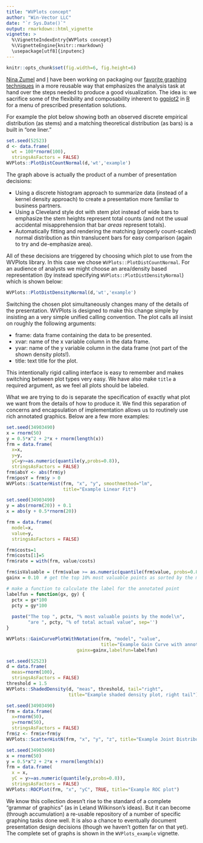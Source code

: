 ```yaml
---
title: "WVPlots concept"
author: "Win-Vector LLC"
date: "`r Sys.Date()`"
output: rmarkdown::html_vignette
vignette: >
  %\VignetteIndexEntry{WVPlots concept}
  %\VignetteEngine{knitr::rmarkdown}
  \usepackage[utf8]{inputenc}
---
```


```r
knitr::opts_chunk$set(fig.width=6, fig.height=6)
```

<a target="_blank" href="http://www.win-vector.com/site/staff/nina-zumel/">Nina Zumel</a> and <a target="_blank" href="http://www.win-vector.com/site/staff/john-mount/">I</a> have been working on packaging our <a target="_blank" href="http://www.win-vector.com/blog/2011/12/my-favorite-graphs/">favorite graphing techniques</a> in a more reusable way that emphasizes the analysis task at hand over the steps needed to produce a good visualization.  The idea is: we sacrifice some of the flexibility and composability inherent to <a target="_blank" href="https://CRAN.R-project.org/package=ggplot2">ggplot2</a> in <a target="_blank" href="https://cran.r-project.org">R</a> for a menu of prescribed presentation solutions.

For example the plot below showing both an observed discrete empirical distribution (as stems) and a matching theoretical distribution (as bars) is a built in "one liner."

```r
set.seed(52523)
d <- data.frame(
  wt = 100*rnorm(100),
  stringsAsFactors = FALSE)
WVPlots::PlotDistCountNormal(d,'wt','example')
```

The graph above is actually the product of a number of presentation decisions:

  * Using a discrete histogram approach to summarize data (instead of a kernel density approach) to create a presentation more familiar to business partners.
  * Using a Cleveland style dot with stem plot instead of wide bars to emphasize the stem heights represent total counts (and not the usual accidental misapprehension that bar <em>areas</em> represent totals).
  * Automatically fitting and rendering the matching (properly count-scaled) normal distribution as thin translucent bars for easy comparison (again to try and de-emphasize area).

All of these decisions are triggered by choosing which plot to use from the WVPlots library.  In this case we chose <code>WVPlots::PlotDistCountNormal</code>.  For an audience of analysts we might choose an area/density based representation (by instead specifying <code>WVPlots::PlotDistDensityNormal</code>) which is shown below:

```r
WVPlots::PlotDistDensityNormal(d,'wt','example')
```

Switching the chosen plot simultaneously changes many of the details of the presentation.  WVPlots is designed to make this change simple by insisting an a very simple unified calling convention.  The plot calls all insist on roughly the following arguments:


  * frame: data frame containing the data to be presented.
  * xvar: name of the x variable column in the data frame.
  * yvar: name of the y variable column in the data frame (not part of the shown density plots!).
  * title: text title for the plot.


This intentionally rigid calling interface is easy to remember and makes switching between plot types very easy.  We have also make <code>title</code> a required argument, as we feel all plots should be labeled.

What we are trying to do is separate the specification of exactly what plot we want from the details of how to produce it.  We find this separation of concerns and encapsulation of implementation allows us to routinely use rich annotated graphics.  Below are a few more examples:

```r
set.seed(34903490)
x = rnorm(50)
y = 0.5*x^2 + 2*x + rnorm(length(x))
frm = data.frame(
  x=x,
  y=y,
  yC=y>=as.numeric(quantile(y,probs=0.8)),
  stringsAsFactors = FALSE)
frm$absY <- abs(frm$y)
frm$posY = frm$y > 0
WVPlots::ScatterHist(frm, "x", "y", smoothmethod="lm", 
                     title="Example Linear Fit")
```

```r
set.seed(34903490)
y = abs(rnorm(20)) + 0.1
x = abs(y + 0.5*rnorm(20))

frm = data.frame(
  model=x, 
  value=y,
  stringsAsFactors = FALSE)

frm$costs=1
frm$costs[1]=5
frm$rate = with(frm, value/costs)

frm$isValuable = (frm$value >= as.numeric(quantile(frm$value, probs=0.8)))
gainx = 0.10  # get the top 10% most valuable points as sorted by the model

# make a function to calculate the label for the annotated point
labelfun = function(gx, gy) {
  pctx = gx*100
  pcty = gy*100
  
  paste("The top ", pctx, "% most valuable points by the model\n",
        "are ", pcty, "% of total actual value", sep='')
}

WVPlots::GainCurvePlotWithNotation(frm, "model", "value", 
                                   title="Example Gain Curve with annotation", 
                          gainx=gainx,labelfun=labelfun) 
```

```r
set.seed(52523)
d = data.frame(
  meas=rnorm(100),
  stringsAsFactors = FALSE)
threshold = 1.5
WVPlots::ShadedDensity(d, "meas", threshold, tail="right", 
                       title="Example shaded density plot, right tail")

```

```r
set.seed(34903490)
frm = data.frame(
  x=rnorm(50),
  y=rnorm(50),
  stringsAsFactors = FALSE)
frm$z <- frm$x+frm$y
WVPlots::ScatterHistN(frm, "x", "y", "z", title="Example Joint Distribution")
```

```r
set.seed(34903490)
x = rnorm(50)
y = 0.5*x^2 + 2*x + rnorm(length(x))
frm = data.frame(
  x = x,
  yC = y>=as.numeric(quantile(y,probs=0.8)),
  stringsAsFactors = FALSE)
WVPlots::ROCPlot(frm, "x", "yC", TRUE, title="Example ROC plot")
```

We know this collection doesn't rise to the standard of a complete "grammar of graphics" (as in Leland Wilkinson's ideas).  But it can become (through accumulation) a re-usable repository of a number of specific graphing tasks done well.  It is also a chance to eventually document presentation design decisions (though we haven't gotten far on that yet).  The complete set of graphs is shown in the `WVPlots_example` vignette.


